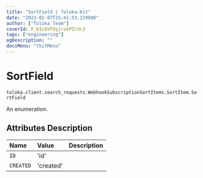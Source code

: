 ```yaml
---
title: "SortField | Toloka-Kit"
date: "2023-02-07T15:41:53.229886"
author: ["Toloka Team"]
coverId: F_bIcOYF9yjrxkPZrXc3
tags: ["engineering"]
ogDescription: ""
docsMenu: "tkitMenu"
---
```


# SortField
`toloka.client.search_requests.WebhookSubscriptionSortItems.SortItem.SortField`

An enumeration.

## Attributes Description

| Name | Value | Description |
| :------| :-----------| :----------| 
`ID`|'id'|
`CREATED`|'created'|